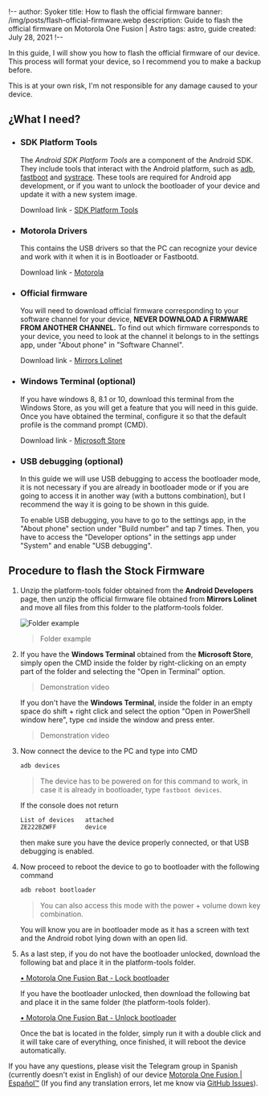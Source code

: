!--
author: Syoker
title: How to flash the official firmware
banner: /img/posts/flash-official-firmware.webp
description: Guide to flash the official firmware on Motorola One Fusion | Astro
tags: astro, guide
created: July 28, 2021
!--

In this guide, I will show you how to flash the official firmware of our device. This process will format your device, so I recommend you to make a backup before.

This is at your own risk, I'm not responsible for any damage caused to your device.

## **¿What I need?**

- ### **SDK Platform Tools**

  The _Android SDK Platform Tools_ are a component of the Android SDK. They include tools that interact with the Android platform, such as [adb](https://developer.android.com/studio/command-line/adb"), [fastboot](https://android.googlesource.com/platform/system/core/+/master/fastboot/#fastboot) and [systrace](https://developer.android.com/topic/performance/tracing/command-line). These tools are required for Android app development, or if you want to unlock the bootloader of your device and update it with a new system image.

  Download link - [SDK Platform Tools](https://developer.android.com/studio/releases/platform-tools)

- ### **Motorola Drivers**

  This contains the USB drivers so that the PC can recognize your device and work with it when it is in Bootloader or Fastbootd.

  Download link - [Motorola](https://motorola-global-es-latam.custhelp.com/app/answers/detail/a_id/89882)

- ### **Official firmware**

  You will need to download official firmware corresponding to your software channel for your device, **NEVER DOWNLOAD A FIRMWARE FROM ANOTHER CHANNEL.** To find out which firmware corresponds to your device, you need to look at the channel it belongs to in the settings app, under "About phone" in "Software Channel".

  Download link - [Mirrors Lolinet](https://mirrors.lolinet.com/firmware/moto/astro/official/)

- ### **Windows Terminal (optional)**

  If you have windows 8, 8.1 or 10, download this terminal from the Windows Store, as you will get a feature that you will need in this guide. Once you have obtained the terminal, configure it so that the default profile is the command prompt (CMD).

  Download link - [Microsoft Store](https://www.microsoft.com/store/productId/9N0DX20HK701)

- ### **USB debugging (optional)**

  In this guide we will use USB debugging to access the bootloader mode, it is not necessary if you are already in bootloader mode or if you are going to access it in another way (with a buttons combination), but I recommend the way it is going to be shown in this guide.

  To enable USB debugging, you have to go to the settings app, in the "About phone" section under "Build number" and tap 7 times. Then, you have to access the "Developer options" in the settings app under "System" and enable "USB debugging".

## **Procedure to flash the Stock Firmware**

1.  Unzip the platform-tools folder obtained from the **Android Developers** page, then unzip the official firmware file obtained from **Mirrors Lolinet** and move all files from this folder to the platform-tools folder.

    ![Folder example](/img/guides/guide-examplefolder.webp)

    > Folder example

2.  If you have the **Windows Terminal** obtained from the **Microsoft Store**, simply open the CMD inside the folder by right-clicking on an empty part of the folder and selecting the "Open in Terminal" option.

    <CustomVideo src="/video/opencommandprompt.mp4" autoPlay loop muted />

    > Demonstration video

    If you don't have the **Windows Terminal**, inside the folder in an empty space do shift + right click and select the option "Open in PowerShell window here", type `cmd` inside the window and press enter.

    <CustomVideo src="/video/openwindowspowershell.mp4" autoPlay loop muted />

    > Demonstration video

3.  Now connect the device to the PC and type into CMD

    ```bash
    adb devices
    ```

    > The device has to be powered on for this command to work, in case it is already in bootloader, type `fastboot devices`.

    If the console does not return

    ```bash
    List of devices   attached
    ZE222BZWFF        device
    ```

    then make sure you have the device properly connected, or that USB debugging is enabled.

4.  Now proceed to reboot the device to go to bootloader with the following command

    ```bash
    adb reboot bootloader
    ```

    > You can also access this mode with the power + volume down key combination.

    You will know you are in bootloader mode as it has a screen with text and the Android robot lying down with an open lid.

5.  As a last step, if you do not have the bootloader unlocked, download the following bat and place it in the platform-tools folder.

    [• Motorola One Fusion Bat - Lock bootloader](/files/bat_lockbootloader.bat)

    If you have the bootloader unlocked, then download the following bat and place it in the same folder (the platform-tools folder).

    [• Motorola One Fusion Bat - Unlock bootloader](/files/bat_unlockbootloader.bat)

    Once the bat is located in the folder, simply run it with a double click and it will take care of everything, once finished, it will reboot the device automatically.

If you have any questions, please visit the Telegram group in Spanish (currently doesn't exist in English) of our device [Motorola One Fusion | Español™](https://t.me/MotorolaOneFusionES) (If you find any translation errors, let me know via [GitHub Issues](https://github.com/Syoker/personal-website/issues)).
